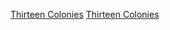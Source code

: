 {{EstcatCountryDecade|16|2|17|十三殖民地|Thirteen Colonies}}


[[Category:1620年代北美洲建立|Thirteen Colonies]]
[[Category:1620年代大英帝國建立|Thirteen Colonies]]